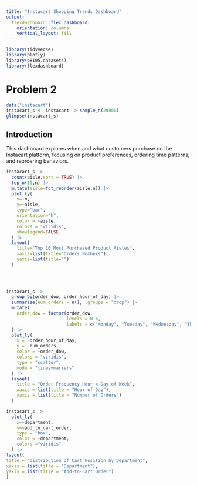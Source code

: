 ```yaml
---
title: "Instacart Shopping Trends Dashboard"
output:
  flexdashboard::flex_dashboard:
    orientation: columns
    vertical_layout: fill
---
```


```r
library(tidyverse)
library(plotly)
library(p8105.datasets)
library(flexdashboard)
```

# Problem 2

```r
data("instacart")
instacart_s <- instacart |> sample_n(20000)
glimpse(instacart_s)
```
## Introduction

This dashboard explores when and what customers purchase on the Instacart platform, focusing on product preferences, ordering time patterns, and reordering behaviors.

```r
instacart_s |>
  count(aisle,sort = TRUE) |>
  top_n(10,n) |>
  mutate(aisle=fct_reorder(aisle,n)) |>
  plot_ly(
    x=~n,
    y=~aisle,
    type="bar",
    orientation="h",
    color = ~aisle,
    colors = "viridis",
    showlegend=FALSE
  ) |>
  layout(
    title="Top 10 Most Purchased Product Aisles",
    xaxis=list(title="Orders Numbers"),
    yaxis=list(title="")
  )

  
    
```
```r
instacart_s |>
  group_by(order_dow, order_hour_of_day) |>
  summarise(num_orders = n(), .groups = "drop") |>
  mutate(
    order_dow = factor(order_dow,
                       levels = 0:6,
                       labels = c("Monday", "Tuesday", "Wednesday", "Thursday", "Friday", "Saturday", "Sunday"))
  ) |>
  plot_ly(
    x = ~order_hour_of_day,
    y = ~num_orders,
    color = ~order_dow,
    colors = "viridis",
    type = "scatter",
    mode = "lines+markers"
  ) |>
  layout(
    title = "Order Frequency Hour x Day of Week",
    xaxis = list(title = "Hour of Day"),
    yaxis = list(title = "Number of Orders")
  )
```



```r
instacart_s |>
  plot_ly(
    x=~department,
    y=~add_to_cart_order,
    type = "box",
    color = ~department,
    colors ="viridis"
  ) |>
layout(
title = "Distribution of Cart Position by Department",
xaxis = list(title = "Department"),
yaxis = list(title = "Add-to-Cart Order")
)
  
```
